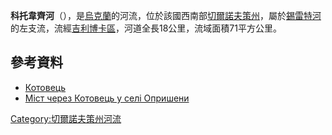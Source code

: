 '''科托韋齊河'''（{{lang-uk|Котовець}}），是[[烏克蘭|烏克蘭]]的河流，位於該國西南部[[切爾諾夫策州|切爾諾夫策州]]，屬於[[錫雷特河|錫雷特河]]的左支流，流經[[吉利博卡區|吉利博卡區]]，河道全長18公里，流域面積71平方公里。

==參考資料==
* [http://www.panoramio.com/photo/66324629/ Котовець]
* [http://www.panoramio.com/photo/29624197/ Міст через Котовець у селі Опришени]

{{DEFAULTSORT:Котовець (річка)}}
[[Category:切爾諾夫策州河流|Category:切爾諾夫策州河流]]


{{Ukraine-river-stub}}